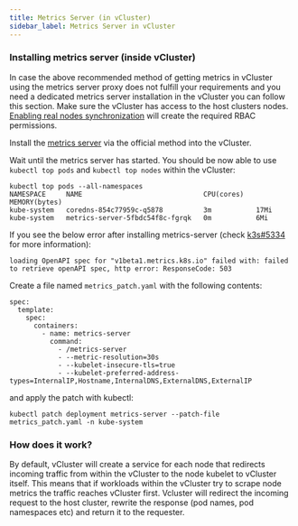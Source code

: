```yaml
---
title: Metrics Server (in vCluster)
sidebar_label: Metrics Server in vCluster
---
```


### Installing metrics server (inside vCluster)

In case the above recommended method of getting metrics in vCluster using the metrics server proxy does not fulfill your requirements and you need a dedicated metrics server installation in the vCluster you can follow this section.
Make sure the vCluster has access to the host clusters nodes. [Enabling real nodes synchronization](../../architecture/nodes.mdx) will create the required RBAC permissions. 

Install the [metrics server](https://github.com/kubernetes-sigs/metrics-server#installation) via the official method into the vCluster.

Wait until the metrics server has started. You should be now able to use `kubectl top pods` and `kubectl top nodes` within the vCluster:
```
kubectl top pods --all-namespaces
NAMESPACE     NAME                              CPU(cores)   MEMORY(bytes)   
kube-system   coredns-854c77959c-q5878          3m           17Mi            
kube-system   metrics-server-5fbdc54f8c-fgrqk   0m           6Mi
```

If you see the below error after installing metrics-server (check [k3s#5334](https://github.com/k3s-io/k3s/issues/5344) for more information):

```
loading OpenAPI spec for "v1beta1.metrics.k8s.io" failed with: failed to retrieve openAPI spec, http error: ResponseCode: 503
```
Create a file named `metrics_patch.yaml` with the following contents:
```
spec:
  template:
    spec:
      containers:
        - name: metrics-server
          command:
            - /metrics-server
            - --metric-resolution=30s
            - --kubelet-insecure-tls=true
            - --kubelet-preferred-address-types=InternalIP,Hostname,InternalDNS,ExternalDNS,ExternalIP
```
and apply the patch with kubectl:
```
kubectl patch deployment metrics-server --patch-file metrics_patch.yaml -n kube-system
```

### How does it work?

By default, vCluster will create a service for each node that redirects incoming traffic from within the vCluster to the node kubelet to vCluster itself. This means that if workloads within the vCluster try to scrape node metrics the traffic reaches vCluster first. Vcluster will redirect the incoming request to the host cluster, rewrite the response (pod names, pod namespaces etc) and return it to the requester.
